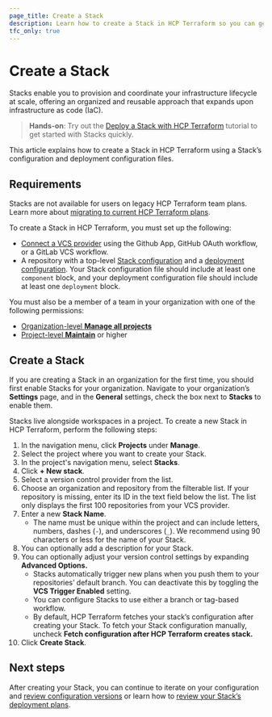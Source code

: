 ```yaml
---
page_title: Create a Stack
description: Learn how to create a Stack in HCP Terraform so you can get started deploying your infrastructure.
tfc_only: true
---
```


# Create a Stack

Stacks enable you to provision and coordinate your infrastructure lifecycle at scale, offering an organized and reusable approach that expands upon infrastructure as code (IaC). 

> **Hands-on**: Try out the [Deploy a Stack with HCP Terraform](/terraform/tutorials/cloud/stacks-deploy) tutorial to get started with Stacks quickly.

This article explains how to create a Stack in HCP Terraform using a Stack’s configuration and deployment configuration files.

## Requirements

Stacks are not available for users on legacy HCP Terraform team plans. Learn more about [migrating to current HCP Terraform plans](/terraform/cloud-docs/overview/migrate-teams-standard). 

To create a Stack in HCP Terraform, you must set up the following:
* [Connect a VCS provider](/terraform/cloud-docs/vcs) using the Github App, GitHub OAuth workflow, or a GitLab VCS workflow.
* A repository with a top-level [Stack configuration](/terraform/language/stacks/create/config) and a [deployment configuration](/terraform/language/stacks/reference/tfdeploy). Your Stack configuration file should include at least one `component` block, and your deployment configuration file should include at least one `deployment` block.

You must also be a member of a team in your organization with one of the following permissions:
* [Organization-level **Manage all projects**](/terraform/cloud-docs/users-teams-organizations/permissions#manage-all-projects)
* [Project-level **Maintain**](/terraform/cloud-docs/users-teams-organizations/permissions#maintain) or higher

## Create a Stack

If you are creating a Stack in an organization for the first time, you should first enable Stacks for your organization. Navigate to your organization’s **Settings** page, and in the **General** settings, check the box next to **Stacks** to enable them. 

Stacks live alongside workspaces in a project. To create a new Stack in HCP Terraform, perform the following steps:

1. In the navigation menu, click **Projects** under **Manage**.  
1. Select the project where you want to create your Stack.  
1. In the project's navigation menu, select **Stacks**.  
1. Click **+ New stack**.  
1. Select a version control provider from the list.  
1. Choose an organization and repository from the filterable list. If your repository is missing, enter its ID in the text field below the list. The list only displays the first 100 repositories from your VCS provider.  
1. Enter a new **Stack Name**.   
    * The name must be unique within the project and can include letters, numbers, dashes (`-`), and underscores (`_`). We recommend using 90 characters or less for the name of your Stack.   
1. You can optionally add a description for your Stack.  
1. You can optionally adjust your version control settings by expanding **Advanced Options.**  
    * Stacks automatically trigger new plans when you push them to your repositories’ default branch. You can deactivate this by toggling the **VCS Trigger Enabled** setting.  
    * You can configure Stacks to use either a branch or tag-based workflow.   
    * By default, HCP Terraform fetches your stack’s configuration after creating your Stack. To fetch your Stack configuration manually, uncheck **Fetch configuration after HCP Terraform creates stack.**  
1. Click **Create Stack**.

## Next steps

After creating your Stack, you can continue to iterate on your configuration and [review configuration versions](/terraform/cloud-docs/stacks/deploy/configuration-versions) or learn how to [review your Stack’s deployment plans](/terraform/cloud-docs/stacks/deploy/plans).

